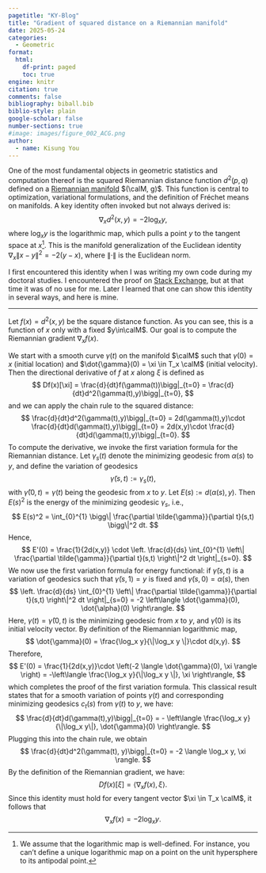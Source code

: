 ```yaml
---
pagetitle: "KY-Blog"
title: "Gradient of squared distance on a Riemannian manifold"
date: 2025-05-24
categories:
  - Geometric
format: 
  html:
    df-print: paged
    toc: true
engine: knitr
citation: true
comments: false
bibliography: biball.bib
biblio-style: plain
google-scholar: false
number-sections: true
#image: images/figure_002_ACG.png
author:
  - name: Kisung You
---
```


::: {.hidden}
$$
\newcommand{\bbR}{\mathbb{R}}
\newcommand{\calD}{\mathcal{D}}
\newcommand{\calM}{\mathcal{M}}
\newcommand{\calP}{\mathcal{P}}
\DeclareMathOperator{\argmin}{argmin}
$$
:::

One of the most fundamental objects in geometric statistics and computation thereof is 
the squared Riemannian distance function $d^2(p,q)$ defined on a [Riemannian manifold](https://en.wikipedia.org/wiki/Riemannian_manifold) $(\calM, g)$. This function is central to optimization, variational formulations, and the definition of Fréchet means on manifolds. A key identity often invoked but not always derived is:
$$
\nabla_x d^2(x,y) = -2\log_x y,
$$
where $\log_x y$ is the logarithmic map, which pulls a point $y$ to the tangent space at $x$[^1]. This is the manifold generalization of the Euclidean identity $\nabla_x \|x-y\|^2 = -2(y-x)$, where $\|\cdot\|$ is the Euclidean norm.


I first encountered this identity when I was writing my own code during my doctoral studies. I encountered the proof on [Stack Exchange](https://math.stackexchange.com/questions/2977849/gradient-of-distance-squared-on-riemannian-manifold), but at that time it was of no use for me. Later I learned that one can show this identity in several ways, and here is mine.

---

Let $f(x) = d^2(x,y)$ be the square distance function. As you can see, this is 
a function of $x$ only with a fixed $y\in\calM$. Our goal is to compute the Riemannian 
gradient $\nabla_x f(x)$. 

We start with a smooth curve $\gamma(t)$ on the manifold $\calM$ such that $\gamma(0) = x$ (initial location) and $\dot{\gamma}(0) = \xi \in T_x \calM$ (initial velocity). Then the directional derivative of $f$ at $x$ along $\xi$ is defined as 
$$
Df(x)[\xi] = \frac{d}{dt}f(\gamma(t))\bigg|_{t=0} = \frac{d}{dt}d^2(\gamma(t),y)\bigg|_{t=0},
$$
and we can apply the chain rule to the squared distance:
$$
\frac{d}{dt}d^2(\gamma(t),y)\bigg|_{t=0} = 2d(\gamma(t),y)\cdot  \frac{d}{dt}d(\gamma(t),y)\bigg|_{t=0} = 2d(x,y)\cdot \frac{d}{dt}d(\gamma(t),y)\bigg|_{t=0}.
$$
To compute the derivative, we invoke the first variation formula for the Riemannian distance. Let $\gamma_s (t)$ denote the minimizing geodesic from $\alpha(s)$ to $y$, and define the variation of geodesics 
$$
\tilde{\gamma}(s,t):= \gamma_s (t),
$$
with $\tilde{\gamma}(0,t) = \gamma(t)$ being the geodesic from $x$ to $y$. Let $E(s) := d(\alpha(s), y)$. Then $E(s)^2$ is the energy of the minimizing geodesic $\gamma_s$, i.e., 
$$
E(s)^2 = \int_{0}^{1} \bigg\| \frac{\partial \tilde{\gamma}}{\partial t}(s,t) \bigg\|^2 dt.
$$
Hence, 
$$
E'(0) = \frac{1}{2d(x,y)} \cdot \left. \frac{d}{ds} \int_{0}^{1} \left\| \frac{\partial \tilde{\gamma}}{\partial t}(s,t) \right\|^2 dt \right|_{s=0}.
$$
We now use the first variation formula for energy functional: if $\tilde{\gamma}(s,t)$ is a variation of geodesics such that $\tilde{\gamma}(s,1) = y$ is fixed and $\tilde{\gamma}(s,0) = \alpha(s)$, then 
$$
\left. \frac{d}{ds} \int_{0}^{1} \left\| \frac{\partial \tilde{\gamma}}{\partial t}(s,t) \right\|^2 dt \right|_{s=0} = -2 \left\langle \dot{\gamma}(0), \dot{\alpha}(0) \right\rangle.
$$
Here, $\gamma(t) = \tilde{\gamma}(0,t)$ is the minimizing geodesic from $x$ to $y$, and $\dot{\gamma}(0)$ is its initial velocity vector. By definition of the Riemannian logarithmic map, 
$$
\dot{\gamma}(0) = \frac{\log_x y}{\|\log_x y \|}\cdot d(x,y).
$$
Therefore, 
$$
E'(0) = \frac{1}{2d(x,y)}\cdot \left(-2 \langle \dot{\gamma}(0), \xi \rangle \right) = -\left\langle
\frac{\log_x y}{\|\log_x y \|}, \xi
\right\rangle,
$$
which completes the proof of the first variation formula. This classical result states that for a smooth variation of points $\gamma(t)$ and corresponding minimizing geodesics $c_t(s)$ from $\gamma(t)$ to $y$, we have:
$$
\frac{d}{dt}d(\gamma(t),y)\bigg|_{t=0} = - \left\langle \frac{\log_x y}{\|\log_x y\|}, \dot{\gamma}(0)  \right\rangle.
$$
Plugging this into the chain rule, we obtain
$$
\frac{d}{dt}d^2(\gamma(t), y)\bigg|_{t=0} = -2 \langle \log_x y, \xi \rangle.
$$
By the definition of the Riemannian gradient, we have:
$$
D f(x)[\xi] = \langle \nabla_x f(x), \xi \rangle.
$$
Since this identity must hold for every tangent vector $\xi \in T_x \calM$, it follows that 
$$
\nabla_x f(x) = -2\log_x y.
$$





[^1]: We assume that the logarithmic map is well-defined. For instance, you can't define a unique logarithmic map on a point on the unit hypersphere to its antipodal point.